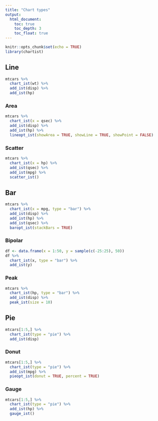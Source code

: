 ```yaml
---
title: "Chart types"
output:
  html_document:
    toc: true
    toc_depth: 3
    toc_float: true
---
```


```r
knitr::opts_chunk$set(echo = TRUE)
library(chartist)
```

## Line

```r
mtcars %>%
  chart_ist(wt) %>%
  add_ist(disp) %>%
  add_ist(hp)
```

### Area

```r
mtcars %>%
  chart_ist(x = qsec) %>%
  add_ist(disp) %>%
  add_ist(hp) %>%
  lineopt_ist(showArea = TRUE, showLine = TRUE, showPoint = FALSE)
```

### Scatter

```r
mtcars %>%
  chart_ist(x = hp) %>%
  add_ist(qsec) %>%
  add_ist(mpg) %>%
  scatter_ist()
```

## Bar

```r
mtcars %>%
  chart_ist(x = mpg, type = "bar") %>%
  add_ist(disp) %>%
  add_ist(hp) %>%
  add_ist(qsec) %>%
  baropt_ist(stackBars = TRUE)
```

### Bipolar

```r
df <- data.frame(x = 1:50, y = sample(c(-25:25), 50))
df %>%
  chart_ist(x, type = "bar") %>%
  add_ist(y)
```

### Peak

```r
mtcars %>%
  chart_ist(hp, type = "bar") %>%
  add_ist(disp) %>%
  peak_ist(size = 10)
```

## Pie

```r
mtcars[1:5,] %>%
  chart_ist(type = "pie") %>%
  add_ist(disp)
```

### Donut

```r
mtcars[1:5,] %>%
  chart_ist(type = "pie") %>%
  add_ist(mpg) %>%
  pieopt_ist(donut = TRUE, percent = TRUE)
```

### Gauge

```r
mtcars[1:5,] %>%
  chart_ist(type = "pie") %>%
  add_ist(hp) %>%
  gauge_ist()
```